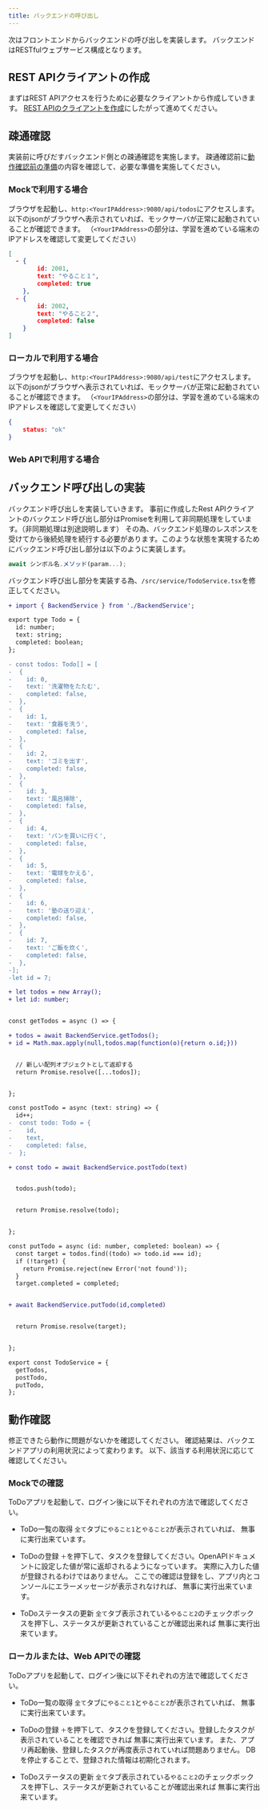 ```yaml
---
title: バックエンドの呼び出し
---
```


次はフロントエンドからバックエンドの呼び出しを実装します。
バックエンドはRESTfulウェブサービス構成となります。

## REST APIクライアントの作成

まずはREST APIアクセスを行うために必要なクライアントから作成していきます。
[REST APIのクライアントを作成](./create-rest-api)にしたがって進めてください。

## 疎通確認

実装前に呼びだすバックエンド側との疎通確認を実施します。
疎通確認前に[動作確認前の準備](./api-pre-test)の内容を確認して、必要な準備を実施してください。

### Mockで利用する場合

ブラウザを起動し、`http:<YourIPAddress>:9080/api/todos`にアクセスします。
以下のjsonがブラウザへ表示されていれば、モックサーバが正常に起動されていることが確認できます。
（`<YourIPAddress>`の部分は、学習を進めている端末のIPアドレスを確認して変更してください）

```json
[
  - {
        id: 2001,
        text: "やること１",
        completed: true
    },
  - {
        id: 2002,
        text: "やること２",
        completed: false
    }
]
```

### ローカルで利用する場合

ブラウザを起動し、`http:<YourIPAddress>:9080/api/test`にアクセスします。
以下のjsonがブラウザへ表示されていれば、モックサーバが正常に起動されていることが確認できます。
（`<YourIPAddress>`の部分は、学習を進めている端末のIPアドレスを確認して変更してください）

```json
{
    status: "ok"
}
```

### Web APIで利用する場合

<!-- TODO:提供方法を整理が終わった後に記載する -->

## バックエンド呼び出しの実装

バックエンド呼び出しを実装していきます。
事前に作成したRest APIクライアントのバックエンド呼び出し部分はPromiseを利用して非同期処理をしています。（非同期処理は別途説明します）
その為、バックエンド処理のレスポンスを受けてから後続処理を続行する必要があります。このような状態を実現するためにバックエンド呼び出し部分は以下のように実装します。

```typescript
await シンボル名.メソッド(param...);
```

バックエンド呼び出し部分を実装する為、`/src/service/TodoService.tsx`を修正してください。

```diff title="/src/service/TodoService.tsx"
+ import { BackendService } from './BackendService';

export type Todo = {
  id: number;
  text: string;
  completed: boolean;
};

- const todos: Todo[] = [
-  {
-    id: 0,
-    text: '洗濯物をたたむ',
-    completed: false,
-  },
-  {
-    id: 1,
-    text: '食器を洗う',
-    completed: false,
-  },
-  {
-    id: 2,
-    text: 'ゴミを出す',
-    completed: false,
-  },
-  {
-    id: 3,
-    text: '風呂掃除',
-    completed: false,
-  },
-  {
-    id: 4,
-    text: 'パンを買いに行く',
-    completed: false,
-  },
-  {
-    id: 5,
-    text: '電球をかえる',
-    completed: false,
-  },
-  {
-    id: 6,
-    text: '塾の送り迎え',
-    completed: false,
-  },
-  {
-    id: 7,
-    text: 'ご飯を炊く',
-    completed: false,
-  },
-];
-let id = 7;

+ let todos = new Array();
+ let id: number;


const getTodos = async () => {

+ todos = await BackendService.getTodos();
+ id = Math.max.apply(null,todos.map(function(o){return o.id;}))


  // 新しい配列オブジェクトとして返却する
  return Promise.resolve([...todos]);


};

const postTodo = async (text: string) => {
  id++;
-  const todo: Todo = {
-    id,
-    text,
-    completed: false,
-  };

+ const todo = await BackendService.postTodo(text)


  todos.push(todo);


  return Promise.resolve(todo);


};

const putTodo = async (id: number, completed: boolean) => {
  const target = todos.find((todo) => todo.id === id);
  if (!target) {
    return Promise.reject(new Error('not found'));
  }
  target.completed = completed;


+ await BackendService.putTodo(id,completed)


  return Promise.resolve(target);


};

export const TodoService = {
  getTodos,
  postTodo,
  putTodo,
};
```

## 動作確認

修正できたら動作に問題がないかを確認してください。
確認結果は、バックエンドアプリの利用状況によって変わります。
以下、該当する利用状況に応じて確認してください。

### Mockでの確認

ToDoアプリを起動して、ログイン後に以下それぞれの方法で確認してください。

- ToDo一覧の取得
`全て`タブに`やること1`と`やること2`が表示されていれば、
無事に実行出来ています。

- ToDoの登録
`＋`を押下して、タスクを登録してください。OpenAPIドキュメントに設定した値が常に返却されるようになっています。
実際に入力した値が登録されるわけではありません。
ここでの確認は登録をし、アプリ内とコンソールにエラーメッセージが表示されなければ、
無事に実行出来ています。

- ToDoステータスの更新
`全て`タブ表示されている`やること2`のチェックボックスを押下し、ステータスが更新されていることが確認出来れば
無事に実行出来ています。

### ローカルまたは、Web APIでの確認

ToDoアプリを起動して、ログイン後に以下それぞれの方法で確認してください。

- ToDo一覧の取得
`全て`タブに`やること1`と`やること2`が表示されていれば、
無事に実行出来ています。

- ToDoの登録
`＋`を押下して、タスクを登録してください。登録したタスクが表示されていることを確認できれば
無事に実行出来ています。
また、アプリ再起動後、登録したタスクが再度表示されていれば問題ありません。
DBを停止することで、登録された情報は初期化されます。

- ToDoステータスの更新
`全て`タブ表示されている`やること2`のチェックボックスを押下し、ステータスが更新されていることが確認出来れば
無事に実行出来ています。
